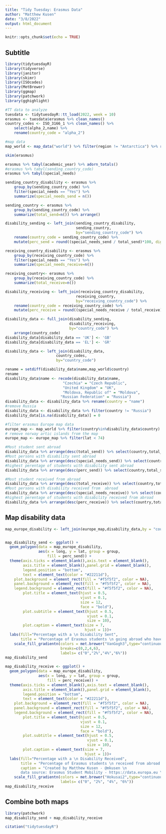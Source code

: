 ```yaml
---
title: "Tidy Tuesday: Erasmus Data"
author: "Matthew Kusen"
date: "3/8/2022"
output: html_document
---
```


```r
knitr::opts_chunk$set(echo = TRUE)


```

## Subtitle


```r

library(tidytuesdayR)
library(tidyverse)
library(janitor)
library(skimr)
library(ISOcodes)
library(MetBrewer)
library(ggmap)
library(patchwork)
library(gghighlight)

#TT data to analyze
tuesdata <- tidytuesdayR::tt_load(2022, week = 10)
erasmus <- tuesdata$erasmus %>% clean_names()
country_codes <- ISO_3166_1 %>% clean_names() %>%
    select(alpha_2,name) %>% 
    rename(country_code = "alpha_2")

#map data
map_world <- map_data("world") %>% filter(region != "Antarctica") %>% rename(country = region)

skim(erasmus)
```


```r
erasmus %>% tabyl(academic_year) %>% adorn_totals()
#erasmus %>% tabyl(sending_country_code)
erasmus %>% tabyl(special_needs)
```


```r
sending_country_disability <- erasmus %>% 
    group_by(sending_country_code) %>% 
    filter(special_needs == "Yes") %>% 
    summarize(special_needs_send = n())

sending_country <- erasmus %>% 
    group_by(sending_country_code) %>% 
    summarize(total_send=n()) %>% arrange()

disability_sending <- left_join(sending_country_disability,
                                sending_country,
                                by="sending_country_code") %>%
    rename(country_code = sending_country_code) %>% 
    mutate(perc_send = round((special_needs_send / total_send)*100, digits = 4))
```


```r
receiving_country_disability <- erasmus %>% 
    group_by(receiving_country_code) %>% 
    filter(special_needs == "Yes") %>% 
    summarize(special_needs_receive=n())

receiving_country<- erasmus %>% 
    group_by(receiving_country_code) %>% 
    summarize(total_receive=n())

disability_receiving <- left_join(receiving_country_disability,
                                receiving_country,
                                by="receiving_country_code") %>%
    rename(country_code = receiving_country_code) %>% 
    mutate(perc_receive = round((special_needs_receive / total_receive)*100, digits = 4))
```


```r
disability_data <- full_join(disability_sending,
                             disability_receiving,
                             by="country_code") %>% 
    arrange(country_code) 
disability_data[disability_data == 'UK'] <- 'GB'
disability_data[disability_data == 'EL'] <- 'GR'

disability_data <- left_join(disability_data,
                       country_codes,
                       by="country_code")

rename = setdiff(disability_data$name,map_world$country)
rename
disability_data$name <- recode(disability_data$name,
                          "Czechia" = "Czech Republic",
                          "United Kingdom" = "UK",
                          "Moldova, Republic of" = "Moldova",
                         "Russian Federation" = "Russia")
disability_data <- disability_data %>% rename(country = "name")
#remove Russia
disability_data <- disability_data %>% filter(country != "Russia")
disability_data[is.na(disability_data)] = 0

#filter erasmus Europe map data
europe_map <- map_world %>% filter(country%in%disability_data$country)
# remove norway artic islands from the map
europe_map <- europe_map %>% filter(lat < 74)

```


```r
#Most student sent abroad
disability_data %>% arrange(desc(total_send)) %>% select(country,total_send,special_needs_send,perc_send)
#Most persons with disability sent abroad
disability_data %>% arrange(desc(special_needs_send)) %>% select(country,total_send,special_needs_send,perc_send)
#highest perentage of students with disability sent abroad
disability_data %>% arrange(desc(perc_send)) %>% select(country,total_send,special_needs_send,perc_send)
```




```r
#Most student received from abroad
disability_data %>% arrange(desc(total_receive)) %>% select(country,total_receive,special_needs_receive,perc_receive)
#Most persons with disability received from  abroad
disability_data %>% arrange(desc(special_needs_receive)) %>% select(country,total_receive,special_needs_receive,perc_receive)
#highest perentage of students with disability received from abroad
disability_data %>% arrange(desc(perc_receive)) %>% select(country,total_receive,special_needs_receive,perc_receive)
```


## Map disability data


```r
map_europe_disability <- left_join(europe_map,disability_data,by = "country")


map_disability_send <- ggplot() +
  geom_polygon(data = map_europe_disability, 
               aes(x = long, y = lat, group = group,
                   fill = perc_send)) +
  theme(axis.ticks = element_blank(),axis.text = element_blank(),
        axis.title = element_blank(),panel.grid = element_blank(),
        legend.position = "bottom",
        text = element_text(color = "#22211d"),
    plot.background = element_rect(fill = "#f5f5f2", color = NA),
    panel.background = element_rect(fill = "#f5f5f2", color = NA),
    legend.background = element_rect(fill = "#f5f5f2", color = NA),
        plot.title = element_text(hjust = 0.5, 
                                  vjust = 0.1,
                                  size = 12, 
                                  face = "bold"),
        plot.subtitle = element_text(hjust = 0.5,
                                     vjust = 0.1,
                                     size = 10),
        plot.caption = element_text(size = 7,
                                    hjust = 1))+
  labs(fill="Percentage with a \n Disability Sent",
       title = "Percentage of Erasmus students \n going abroad who have \n a Disability (2014-2020)")+
    scale_fill_gradientn(colors = met.brewer("VanGogh3",type="continuous"),
                         breaks=c(0,2,4,6),
                         labels= c("0","2%","4%","6%"))
map_disability_send

```




```r
map_disability_receive <- ggplot() +
  geom_polygon(data = map_europe_disability, 
               aes(x = long, y = lat, group = group,
                   fill = perc_receive)) +
  theme(axis.ticks = element_blank(),axis.text = element_blank(),
        axis.title = element_blank(),panel.grid = element_blank(),
        legend.position = "bottom",
        text = element_text(color = "#22211d"),
    plot.background = element_rect(fill = "#f5f5f2", color = NA),
    panel.background = element_rect(fill = "#f5f5f2", color = NA),
    legend.background = element_rect(fill = "#f5f5f2", color = NA),
        plot.title = element_text(hjust = 0.5, 
                                  vjust = 0.1,
                                  size = 12, 
                                  face = "bold"),
        plot.subtitle = element_text(hjust = 0.5,
                                     vjust = 0.1,
                                     size = 10),
        plot.caption = element_text(size = 7,
                                    hjust = 1))+
  labs(fill="Percentage with a \n Disability Received",
       title = "Percentage of Erasmus students \n received from abroad who have \n a Disability (2014-2020)",
       caption = "Created by Matthew Kusen - @mkusen \n
       data source: Erasmus Student Mobility - https://data.europa.eu \n #TidyTuesday")+
    scale_fill_gradientn(colors = met.brewer("Hokusai2",type="continuous"),
                         labels= c("0", "2%", "4%", "6%"))
map_disability_receive
```

## Combine both maps


```r
library(patchwork)
map_disability_send + map_disability_receive
```


```r
citation("tidytuesdayR")

```

